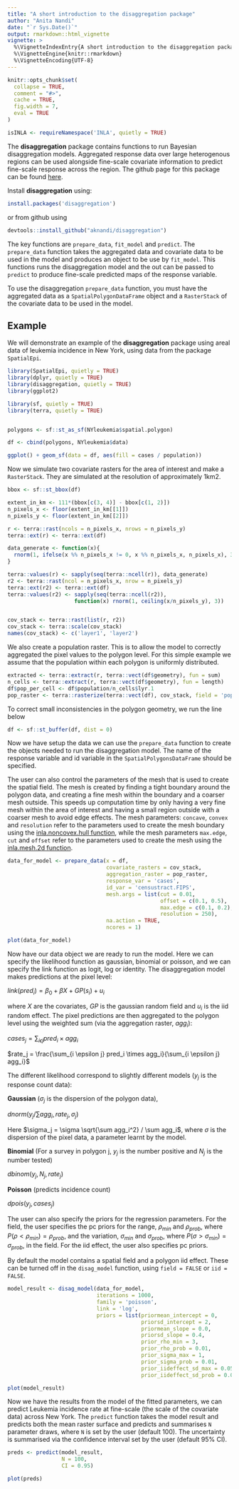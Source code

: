 ```yaml
---
title: "A short introduction to the disaggregation package"
author: "Anita Nandi"
date: "`r Sys.Date()`"
output: rmarkdown::html_vignette
vignette: >
  %\VignetteIndexEntry{A short introduction to the disaggregation package}
  %\VignetteEngine{knitr::rmarkdown}
  %\VignetteEncoding{UTF-8}
---
```

  
```r
knitr::opts_chunk$set(
  collapse = TRUE,
  comment = "#>",
  cache = TRUE,
  fig.width = 7,
  eval = TRUE
)
```

```r
isINLA <- requireNamespace('INLA', quietly = TRUE)
```

The **disaggregation** package contains functions to run Bayesian disaggregation models. Aggregated response data over large heterogenous regions can be used alongside fine-scale covariate information to predict fine-scale response across the region. The github page for this package can be found [here](https://github.com/aknandi/disaggregation).

Install **disaggregation** using:

```r
install.packages('disaggregation')
```

or from github using
  
```r
devtools::install_github("aknandi/disaggregation")
```

The key functions are `prepare_data`, `fit_model` and `predict`. The `prepare_data` function takes the aggregated data and covariate data to be used in the model and produces an object to be use by `fit_model`. This functions runs the disaggregation model and the out can be passed to `predict` to produce fine-scale predicted maps of the response variable. 

To use the disaggregation `prepare_data` function, you must have the aggregated data as a `SpatialPolygonDataFrame` object and a `RasterStack` of the covariate data to be used in the model.

## Example

We will demonstrate an example of the **disaggregation** package using areal data of leukemia incidence in New York, using data from the package `SpatialEpi`.

```r
library(SpatialEpi, quietly = TRUE)
library(dplyr, quietly = TRUE)
library(disaggregation, quietly = TRUE)
library(ggplot2)

library(sf, quietly = TRUE)
library(terra, quietly = TRUE)


polygons <- sf::st_as_sf(NYleukemia$spatial.polygon)

df <- cbind(polygons, NYleukemia$data)

ggplot() + geom_sf(data = df, aes(fill = cases / population))


```

Now we simulate two covariate rasters for the area of interest and make a `RasterStack`. They are simulated at the resolution of approximately 1km2.

```r

bbox <- sf::st_bbox(df)

extent_in_km <- 111*(bbox[c(3, 4)] - bbox[c(1, 2)])
n_pixels_x <- floor(extent_in_km[[1]])
n_pixels_y <- floor(extent_in_km[[2]])

r <- terra::rast(ncols = n_pixels_x, nrows = n_pixels_y)
terra::ext(r) <- terra::ext(df)

data_generate <- function(x){
  rnorm(1, ifelse(x %% n_pixels_x != 0, x %% n_pixels_x, n_pixels_x), 3)
}

terra::values(r) <- sapply(seq(terra::ncell(r)), data_generate)
r2 <- terra::rast(ncol = n_pixels_x, nrow = n_pixels_y)
terra::ext(r2) <- terra::ext(df)
terra::values(r2) <- sapply(seq(terra::ncell(r2)), 
                     function(x) rnorm(1, ceiling(x/n_pixels_y), 3))


cov_stack <- terra::rast(list(r, r2))
cov_stack <- terra::scale(cov_stack)
names(cov_stack) <- c('layer1', 'layer2')

```

We also create a population raster. This is to allow the model to correctly aggregated the pixel values to the polygon level. For this simple example we assume that the population within each polygon is uniformly distributed.

```r
extracted <- terra::extract(r, terra::vect(df$geometry), fun = sum)
n_cells <- terra::extract(r, terra::vect(df$geometry), fun = length)
df$pop_per_cell <- df$population/n_cells$lyr.1
pop_raster <- terra::rasterize(terra::vect(df), cov_stack, field = 'pop_per_cell')

```

To correct small inconsistencies in the polygon geometry, we run the line below

```r
df <- sf::st_buffer(df, dist = 0)
```

Now we have setup the data we can use the `prepare_data` function to create the objects needed to run the disaggregation model. The name of the response variable and id variable in the `SpatialPolygonsDataFrame` should be specified. 

The user can also control the parameters of the mesh that is used to create the spatial field. The mesh is created by finding a tight boundary around the polygon data, and creating a fine mesh within the boundary and a coarser mesh outside. This speeds up computation time by only having a very fine mesh within the area of interest and having a small region outside with a coarser mesh to avoid edge effects. The mesh parameters: `concave`, `convex` and `resolution` refer to the parameters used to create the mesh boundary using the [inla.noncovex.hull function](https://rdrr.io/github/andrewzm/INLA/man/inla.nonconvex.hull.html), while the mesh parameters `max.edge`, `cut` and `offset` refer to the parameters used to create the mesh using the [inla.mesh.2d function](https://rdrr.io/github/andrewzm/INLA/man/inla.mesh.2d.html).

```r
data_for_model <- prepare_data(x = df,
                               covariate_rasters = cov_stack,
                               aggregation_raster = pop_raster,
                               response_var = 'cases',
                               id_var = 'censustract.FIPS',
                               mesh.args = list(cut = 0.01,
                                                offset = c(0.1, 0.5),
                                                max.edge = c(0.1, 0.2),
                                                resolution = 250),
                               na.action = TRUE,
                               ncores = 1)
```

```r
plot(data_for_model)
```

Now have our data object we are ready to run the model. Here we can specify the likelihood function as gaussian, binomial or poisson, and we can specify the link function as logit, log or identity. The disaggregation model makes predictions at the pixel level:
  
  $link(pred_i) = \beta_0 + \beta X + GP(s_i) + u_i$
  
  where $X$ are the covariates, $GP$ is the gaussian random field and $u_i$ is the iid random effect. The pixel predictions are then aggregated to the polygon level using the weighted sum (via the aggregation raster, $agg_i$):
  
  $cases_j = \sum_{i \epsilon j} pred_i \times agg_i$
  
  $rate_j = \frac{\sum_{i \epsilon j} pred_i \times agg_i}{\sum_{i \epsilon j} agg_i}$
  
  The different likelihood correspond to slightly different models ($y_j$ is the response count data):
  
  **Gaussian** ($\sigma_j$ is the dispersion of the polygon data), 

$dnorm(y_j/\sum agg_i, rate_j, \sigma_j)$
  
  Here $\sigma_j = \sigma \sqrt{\sum agg_i^2} / \sum agg_i$, where $\sigma$ is the dispersion of the pixel data, a parameter learnt by the model.


**Binomial** (For a survey in polygon j, $y_j$ is the number positive and $N_j$ is the number tested)

$dbinom(y_j, N_j, rate_j)$
  
  **Poisson** (predicts incidence count)

$dpois(y_j, cases_j)$
  
  The user can also specify the priors for the regression parameters. For the field, the user specifies the pc priors for the range, $\rho_{min}$ and $\rho_{prob}$, where $P(\rho < \rho_{min}) = \rho_{prob}$, and the variation, $\sigma_{min}$ and $\sigma_{prob}$, where $P(\sigma > \sigma_{min}) = \sigma_{prob}$, in the field. For the iid effect, the user also specifies pc priors.

By default the model contains a spatial field and a polygon iid effect. These can be turned off in the `disag_model` function, using `field = FALSE` or `iid = FALSE`.


```r
model_result <- disag_model(data_for_model,
                            iterations = 1000,
                            family = 'poisson',
                            link = 'log',
                            priors = list(priormean_intercept = 0,
                                          priorsd_intercept = 2,
                                          priormean_slope = 0.0,
                                          priorsd_slope = 0.4,
                                          prior_rho_min = 3,
                                          prior_rho_prob = 0.01,
                                          prior_sigma_max = 1,
                                          prior_sigma_prob = 0.01,
                                          prior_iideffect_sd_max = 0.05,
                                          prior_iideffect_sd_prob = 0.01))
```

```r
plot(model_result)
```

Now we have the results from the model of the fitted parameters, we can predict Leukemia incidence rate at fine-scale (the scale of the covariate data) across New York. The `predict` function takes the model result and predicts both the mean raster surface and predicts and summarises `N` parameter draws, where `N` is set by the user (default 100). The uncertainty is summarised via the confidence interval set by the user (default 95% CI).


```r
preds <- predict(model_result, 
                 N = 100, 
                 CI = 0.95)

plot(preds)
```
